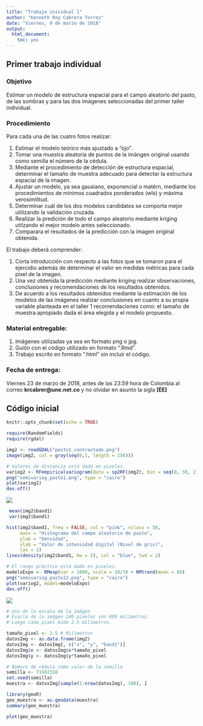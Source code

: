 ```yaml
---
title: "Trabajo inividual 1"
author: "Kenneth Roy Cabrera Torres"
date: "Viernes, 9 de marzo de 2018"
output: 
  html_document: 
    toc: yes
---
```





## Primer trabajo individual

### Objetivo

Estimar un modelo de estructura espacial para el campo aleatorio
del pasto, de las sombras y para las dos imágenes seleccionadas 
del primer taller individual.

### Procedimiento

Para cada una de las cuatro fotos realizar:

1. Estimar el modelo teórico más ajustado a "ojo".
2. Tomar una muestra aleatoria de puntos de la imángen original usando
   como semilla el número de la cédula.
3. Mediante el procedimiento de detección de estructura espacial,
   determinar el tamaño de muestra adecuado para detectar la estructura
   espacial de la imagen.
4. Ajustar un modelo, ya sea gausiano, exponencial o matérn, mediante los procedimientos
   de mínimos cuadrados ponderados (wls) y máxima verosimilitud.
5. Determinar cuál de los dos modelos candidatos se comporta mejor utilizando
   la validación cruzada.
6. Realizar la predición de todo el campo aleatorio mediante kriging utilzando
   el mejor modelo antes seleccionado.
7. Comparara el resultados de la predicción con la imagen original obtenida.

El trabajo deberá comprender:

1. Corta introducción con respecto a las fotos que se tomaron para 
   el ejercidio además de determinar el valor en medidas métricas para
   cada pixel de la imagen.
2. Una vez obtenida la predicción mediante kriging realizar observaciones,
   conclusiones y recomendaciones de los resultados obtenidos.
3. De acuerdo a los resultados obtenidos mediante la estimación de los
   modelos de las imágenes realizar conclusiones en cuanto a su
   propia variable planteada en el taller 1 recomendaciones como: el 
   tamaño de muestra apropiado dada el área elegida y el modelo propuesto. 
   
### Material entregable:
1. Imágenes utilizadas ya sea en formato png o jpg.
2. Guión con el código utilizado en formato ".Rmd".
3. Trabajo escrito en formato ".html" sin incluir el código.

### Fecha de entrega:

Viernes 23 de marzo de 2018, antes de las 23:59 hora de Colombia al
correo **krcabrer@une.net.co** y no olvidar en asunto la
sigla **[EE]**


   

## Código inicial


```r
knitr::opts_chunk$set(echo = TRUE)
```



```r
require(RandomFields)
require(rgdal)
```


```r
img2 <- readGDAL("pasto1_contrastado.png")
image(img2, col = gray(seq(0,1, length = 256)))
```


```r
# Valores de distancia está dado en pixeles.
variog2 <- RFempiricalvariogram(data = sp2RF(img2), bin = seq(0, 30, 2))
png("semivariog_pasto1.png", type = "cairo")
plot(variog2)
dev.off()
```

![](semivariog_pasto1.png)


```r
 mean(img2$band1)
 var(img2$band1)
```


```r
hist(img2$band1, freq = FALSE, col = "pink", nclass = 50,
     main = "Histograma del campo aleatorio de pasto",
     ylab = "Densidad",
     xlab = "Valor de intensidad digital (Nivel de gris)",
     las = 1)
lines(density(img2$band1, bw = 5), col = "blue", lwd = 2)
```


```r

# El rango práctico está dado en pixeles.
modeloExpo <- RMexp(var = 1000, scale = 10/3) + RMtrend(mean = 88)
png("semivariog_pasto12.png", type = "cairo")
plot(variog2, model=modeloExpo)
dev.off()
```

![](semivariog_pasto12.png)

```r
# Uso de la escala de la imágen
# Esacla de la imágen 240 pixeles son 600 milímetros.
# Luego cada pixel mide 2.5 milímetros.

tamaño_pixel <- 2.5 # Milímetros
datosImg <- as.data.frame(img2)
datosImg <- datosImg[, c("x", "y", "band1")]
datosImg$x <- datosImg$x*tamaño_pixel
datosImg$y <- datosImg$y*tamaño_pixel
```


```r
# Nùmero de cédula como valor de la semilla
semilla <- 71682310
set.seed(semilla)
muestra <- datosImg[sample(1:nrow(datosImg), 100), ]
```


```r
library(geoR)
geo_muestra <- as.geodata(muestra)
summary(geo_muestra)
```

```r
plot(geo_muestra)
```
